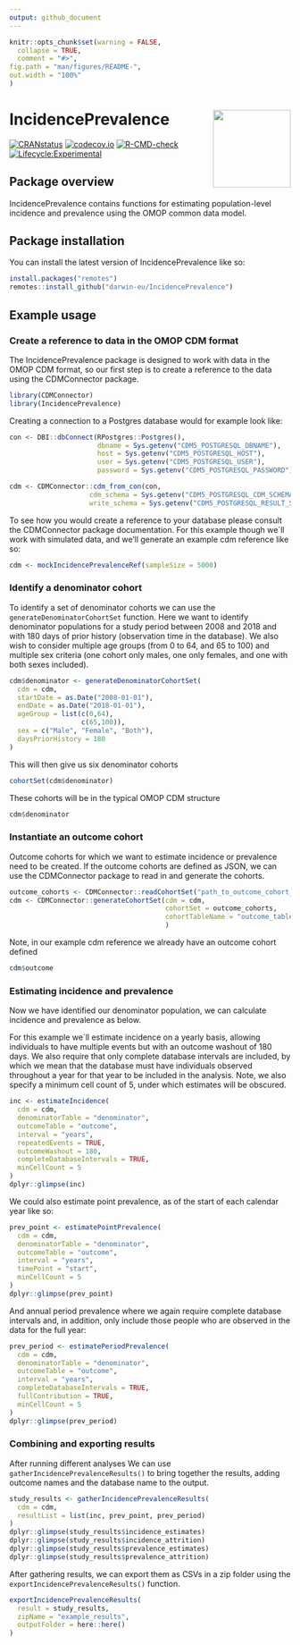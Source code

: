 ```yaml
---
output: github_document
---
```


```r
knitr::opts_chunk$set(warning = FALSE,
  collapse = TRUE,
  comment = "#>",
fig.path = "man/figures/README-",
out.width = "100%"
)
```

# IncidencePrevalence <img src='man/figures/hexsticker.png' align="right" height="139"/>
[![CRANstatus](https://www.r-pkg.org/badges/version/IncidencePrevalence)](https://CRAN.R-project.org/package=IncidencePrevalence) 
[![codecov.io](https://codecov.io/github/darwin-eu/IncidencePrevalence/coverage.svg?branch=main)](https://codecov.io/github/darwin-eu/IncidencePrevalence?branch=main)
[![R-CMD-check](https://github.com/darwin-eu/IncidencePrevalence/workflows/R-CMD-check/badge.svg)](https://github.com/darwin-eu/IncidencePrevalence/actions)
[![Lifecycle:Experimental](https://img.shields.io/badge/Lifecycle-Experimental-339999)](https://lifecycle.r-lib.org/articles/stages.html)


## Package overview

IncidencePrevalence contains functions for estimating population-level incidence and prevalence using the OMOP common data model.  

## Package installation

You can install the latest version of IncidencePrevalence like so:

```r
install.packages("remotes")
remotes::install_github("darwin-eu/IncidencePrevalence")
```

## Example usage
### Create a reference to data in the OMOP CDM format 
The IncidencePrevalence package is designed to work with data in the OMOP CDM format, so our first step is to create a reference to the data using the CDMConnector package. 

```r
library(CDMConnector)
library(IncidencePrevalence)
```

Creating a connection to a Postgres database would for example look like:
```r
con <- DBI::dbConnect(RPostgres::Postgres(),
                      dbname = Sys.getenv("CDM5_POSTGRESQL_DBNAME"),
                      host = Sys.getenv("CDM5_POSTGRESQL_HOST"),
                      user = Sys.getenv("CDM5_POSTGRESQL_USER"),
                      password = Sys.getenv("CDM5_POSTGRESQL_PASSWORD"))

cdm <- CDMConnector::cdm_from_con(con, 
                    cdm_schema = Sys.getenv("CDM5_POSTGRESQL_CDM_SCHEMA"), 
                    write_schema = Sys.getenv("CDM5_POSTGRESQL_RESULT_SCHEMA"))
```
To see how you would create a reference to your database please consult the CDMConnector package documentation. For this example though we´ll work with simulated data, and we'll generate an example cdm reference like so:

```r
cdm <- mockIncidencePrevalenceRef(sampleSize = 5000)
```

### Identify a denominator cohort
To identify a set of denominator cohorts we can use the `generateDenominatorCohortSet` function. Here we want to identify denominator populations for a study period between 2008 and 2018 and with 180 days of prior history (observation time in the database). We also wish to consider multiple age groups (from 0 to 64, and 65 to 100) and multiple sex criteria (one cohort only males, one only females, and one with both sexes included).  

```r
cdm$denominator <- generateDenominatorCohortSet(
  cdm = cdm,
  startDate = as.Date("2008-01-01"),
  endDate = as.Date("2018-01-01"),
  ageGroup = list(c(0,64),
                  c(65,100)),
  sex = c("Male", "Female", "Both"),
  daysPriorHistory = 180
)
```

This will then give us six denominator cohorts
```r
cohortSet(cdm$denominator)
```

These cohorts will be in the typical OMOP CDM structure
```r
cdm$denominator
```

### Instantiate an outcome cohort
Outcome cohorts for which we want to estimate incidence or prevalence need to be created. If the outcome cohorts are defined as JSON, we can use the CDMConnector package to read in and generate the cohorts.

```r
outcome_cohorts <- CDMConnector::readCohortSet("path_to_outcome_cohort_definitions")
cdm <- CDMConnector::generateCohortSet(cdm = cdm, 
                                       cohortSet = outcome_cohorts,
                                       cohortTableName = "outcome_table_name"
                                       )
```

Note, in our example cdm reference we already have an outcome cohort defined
```r
cdm$outcome
```

### Estimating incidence and prevalence
Now we have identified our denominator population, we can calculate incidence and prevalence as below. 

For this example we´ll estimate incidence on a yearly basis, allowing individuals to have multiple events but with an outcome washout of 180 days. We also require that only complete database intervals are included, by which we mean that the database must have individuals observed throughout a year for that year to be included in the analysis. Note, we also specify a minimum cell count of 5, under which estimates will be obscured.

```r
inc <- estimateIncidence(
  cdm = cdm,
  denominatorTable = "denominator",
  outcomeTable = "outcome",
  interval = "years",
  repeatedEvents = TRUE,
  outcomeWashout = 180,
  completeDatabaseIntervals = TRUE,
  minCellCount = 5
)
dplyr::glimpse(inc)
```

We could also estimate point prevalence, as of the start of each calendar year like so:
```r
prev_point <- estimatePointPrevalence(
  cdm = cdm,
  denominatorTable = "denominator",
  outcomeTable = "outcome",
  interval = "years",
  timePoint = "start",
  minCellCount = 5
)
dplyr::glimpse(prev_point)
```

And annual period prevalence where we again require complete database intervals and, in addition, only include those people who are observed in the data for the full year:

```r
prev_period <- estimatePeriodPrevalence(
  cdm = cdm,
  denominatorTable = "denominator",
  outcomeTable = "outcome",
  interval = "years",
  completeDatabaseIntervals = TRUE,
  fullContribution = TRUE,
  minCellCount = 5
)
dplyr::glimpse(prev_period)
```

### Combining and exporting results
After running different analyses We can use `gatherIncidencePrevalenceResults()` to bring together the results, adding outcome names and the database name to the output.
```r
study_results <- gatherIncidencePrevalenceResults(
  cdm = cdm,
  resultList = list(inc, prev_point, prev_period)
)
dplyr::glimpse(study_results$incidence_estimates)
dplyr::glimpse(study_results$incidence_attrition)
dplyr::glimpse(study_results$prevalence_estimates)
dplyr::glimpse(study_results$prevalence_attrition)
```

After gathering results, we can export them as CSVs in a zip folder using the `exportIncidencePrevalenceResults()` function. 
```r
exportIncidencePrevalenceResults(
  result = study_results,
  zipName = "example_results",
  outputFolder = here::here()
)
```
